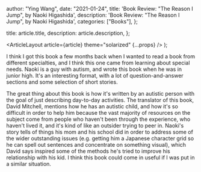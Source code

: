 
  author: "Ying Wang",
  date: "2021-01-24",
  title: 'Book Review: "The Reason I Jump", by Naoki Higashida',
  description: 'Book Review: "The Reason I Jump", by Naoki Higashida',
  categories: ["Books"],
};

  title: article.title,
  description: article.description,
};

  <ArticleLayout article={article} theme="solarized" {...props} />
);

I think I got this book a few months back when I wanted to read a book from
different specialties, and I think this one came from learning about special
needs. Naoki is a guy with autism, and wrote this book when he was in junior
high. It's an interesting format, with a lot of question-and-answer sections and
some selection of short stories.

The great thing about this book is how it's written by an autistic person with
the goal of just describing day-to-day activities. The translator of this book,
David Mitchell, mentions how he has an autistic child, and how it's so difficult
in order to help him because the vast majority of resources on the subject come
from people who haven't been through the experience, who haven't lived it, and
it's kind of like an outsider trying to peer in. Naoki's story tells of things
his mom and his school did in order to address some of the wider outstanding
issues (e.g. getting him a Japanese character grid so he can spell out sentences
and concentrate on something visual), which David says inspired some of the
methods he's tried to improve his relationship with his kid. I think this book
could come in useful if I was put in a similar situation.
